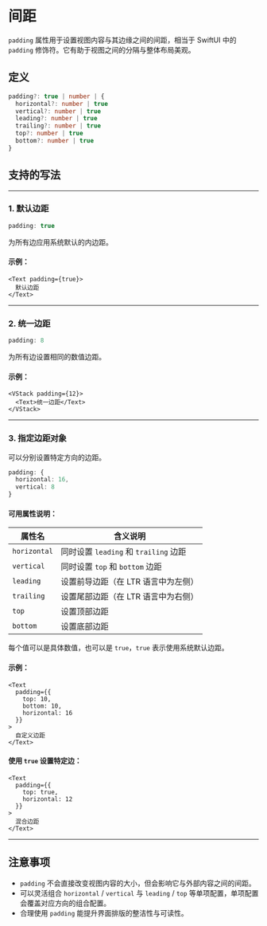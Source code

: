 # 间距 

`padding` 属性用于设置视图内容与其边缘之间的间距，相当于 SwiftUI 中的 `padding` 修饰符。它有助于视图之间的分隔与整体布局美观。

## 定义

```ts
padding?: true | number | {
  horizontal?: number | true
  vertical?: number | true
  leading?: number | true
  trailing?: number | true
  top?: number | true
  bottom?: number | true
}
```

## 支持的写法

---

### 1. 默认边距

```ts
padding: true
```

为所有边应用系统默认的内边距。

#### 示例：

```tsx
<Text padding={true}>
  默认边距
</Text>
```

---

### 2. 统一边距

```ts
padding: 8
```

为所有边设置相同的数值边距。

#### 示例：

```tsx
<VStack padding={12}>
  <Text>统一边距</Text>
</VStack>
```

---

### 3. 指定边距对象

可以分别设置特定方向的边距。

```ts
padding: {
  horizontal: 16,
  vertical: 8
}
```

#### 可用属性说明：

| 属性名          | 含义说明                           |
| ------------ | ------------------------------ |
| `horizontal` | 同时设置 `leading` 和 `trailing` 边距 |
| `vertical`   | 同时设置 `top` 和 `bottom` 边距       |
| `leading`    | 设置前导边距（在 LTR 语言中为左侧）           |
| `trailing`   | 设置尾部边距（在 LTR 语言中为右侧）           |
| `top`        | 设置顶部边距                         |
| `bottom`     | 设置底部边距                         |

每个值可以是具体数值，也可以是 `true`，`true` 表示使用系统默认边距。

#### 示例：

```tsx
<Text
  padding={{
    top: 10,
    bottom: 10,
    horizontal: 16
  }}
>
  自定义边距
</Text>
```

#### 使用 `true` 设置特定边：

```tsx
<Text
  padding={{
    top: true,
    horizontal: 12
  }}
>
  混合边距
</Text>
```

---

## 注意事项

* `padding` 不会直接改变视图内容的大小，但会影响它与外部内容之间的间距。
* 可以灵活组合 `horizontal` / `vertical` 与 `leading` / `top` 等单项配置，单项配置会覆盖对应方向的组合配置。
* 合理使用 `padding` 能提升界面排版的整洁性与可读性。
